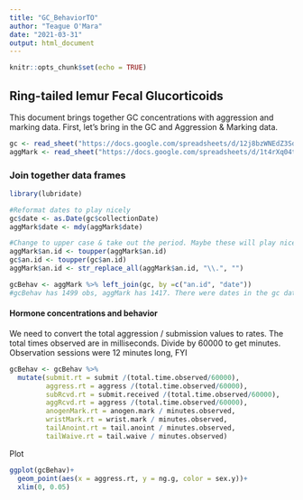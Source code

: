 ```yaml
---
title: "GC_BehaviorTO"
author: "Teague O'Mara"
date: "2021-03-31"
output: html_document
---
```


```r
knitr::opts_chunk$set(echo = TRUE)
```

## Ring-tailed lemur Fecal Glucorticoids

This document brings together GC concentrations with aggression and marking data. First, let's bring in the GC and Aggression & Marking data.

```r
gc <- read_sheet("https://docs.google.com/spreadsheets/d/12j8bzWNEdZ3SdTUqrbkXAa5Sb-JFNn25EkFakMO-G2E/edit?usp=sharing")
aggMark <- read_sheet("https://docs.google.com/spreadsheets/d/1t4rXq04tns6TUvjkL8m5a8mtZsi5SA6bNBLzbrY9zmU/edit?usp=sharing")
```

### Join together data frames
```r
library(lubridate)

#Reformat dates to play nicely
gc$date <- as.Date(gc$collectionDate)
aggMark$date <- mdy(aggMark$date)

#Change to upper case & take out the period. Maybe these will play nicely together.
aggMark$an.id <- toupper(aggMark$an.id)
gc$an.id <- toupper(gc$an.id)
aggMark$an.id <- str_replace_all(aggMark$an.id, "\\.", "")

gcBehav <- aggMark %>% left_join(gc, by =c("an.id", "date"))
#gcBehav has 1499 obs, aggMark has 1417. There were dates in the gc data not in the aggMark data.
```

#### Hormone concentrations and behavior
We need to convert the total aggression / submission values to rates. The total times observed are in milliseconds. Divide by 60000 to get minutes. Observation sessions were 12 minutes long, FYI

```r
gcBehav <- gcBehav %>% 
  mutate(submit.rt = submit /(total.time.observed/60000),
         aggress.rt = aggress /(total.time.observed/60000),
         subRcvd.rt = submit.received /(total.time.observed/60000),
         aggRcvd.rt = aggress /(total.time.observed/60000),
         anogenMark.rt = anogen.mark / minutes.observed,
         wristMark.rt = wrist.mark / minutes.observed,
         tailAnoint.rt = tail.anoint / minutes.observed,
         tailWaive.rt = tail.waive / minutes.observed)
```

Plot

```r

ggplot(gcBehav)+
  geom_point(aes(x = aggress.rt, y = ng.g, color = sex.y))+
  xlim(0, 0.05)

```





